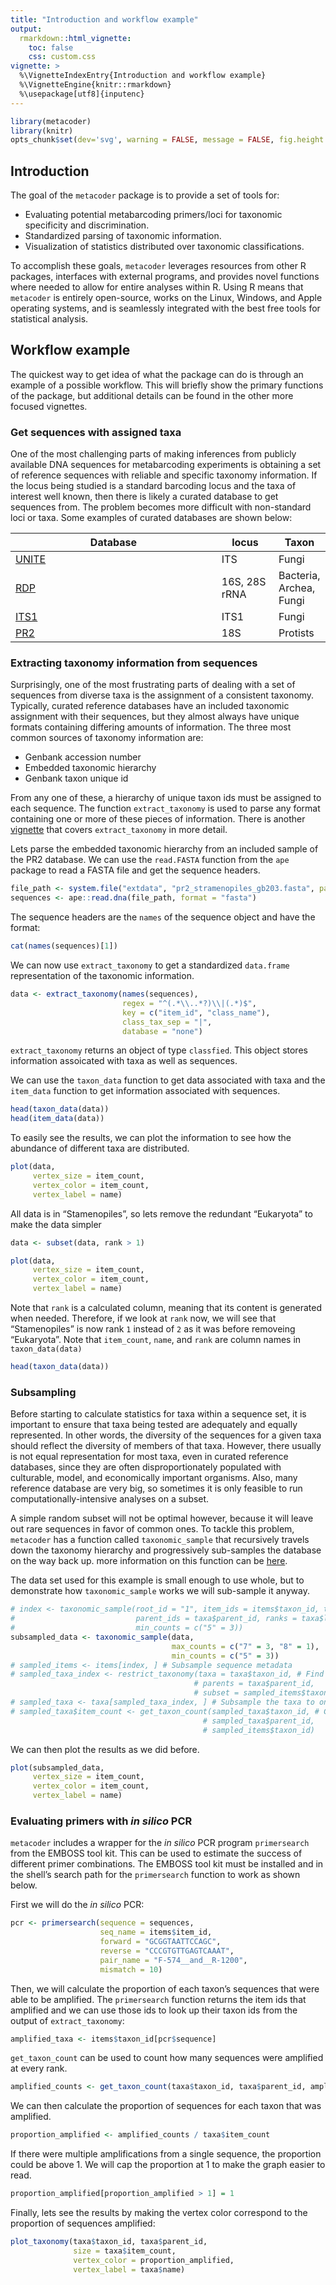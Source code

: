 ```yaml
---
title: "Introduction and workflow example"
output: 
  rmarkdown::html_vignette:
    toc: false
    css: custom.css
vignette: >
  %\VignetteIndexEntry{Introduction and workflow example}
  %\VignetteEngine{knitr::rmarkdown}
  %\usepackage[utf8]{inputenc}
---
```


```r
library(metacoder)
library(knitr)
opts_chunk$set(dev='svg', warning = FALSE, message = FALSE, fig.height = 7, fig.width = 7, eval = FALSE)
```

## Introduction

The goal of the `metacoder` package is to provide a set of tools for:

* Evaluating potential metabarcoding primers/loci for taxonomic specificity and discrimination.
* Standardized parsing of taxonomic information.
* Visualization of statistics distributed over taxonomic classifications.

To accomplish these goals, `metacoder` leverages resources from other R packages, interfaces with external programs, and provides novel functions where needed to allow for entire analyses within R.
Using R means that `metacoder` is entirely open-source,  works on the Linux, Windows, and Apple operating systems, and is seamlessly integrated with the best free tools for statistical analysis. 

## Workflow example

The quickest way to get idea of what the package can do is through an example of a possible workflow. 
This will briefly show the primary functions of the package, but additional details can be found in the other more focused vignettes. 

### Get sequences with assigned taxa

One of the most challenging parts of making inferences from publicly available DNA sequences for metabarcoding experiments is obtaining a set of reference sequences with reliable and specific taxonomy information. 
If the locus being studied is a standard barcoding locus and the taxa of interest well known, then there is likely a curated database to get sequences from. 
The problem becomes more difficult with non-standard loci or taxa. 
Some examples of curated databases are shown below:


Database                                        | locus         | Taxon
----------------------------------------------- | ------------- | ------------
[UNITE](https://unite.ut.ee)                    | ITS           | Fungi  
[RDP](http://rdp.cme.msu.edu/index.jsp)         | 16S, 28S rRNA | Bacteria, Archea, Fungi
[ITS1](http://itsonedb.ba.itb.cnr.it:8080/ITS1) | ITS1          | Fungi
[PR2](http://ssu-rrna.org/pr2)                  | 18S           | Protists



### Extracting taxonomy information from sequences

Surprisingly, one of the most frustrating parts of dealing with a set of sequences from diverse taxa is the assignment of a consistent taxonomy. 
Typically, curated reference databases have an included taxonomic assignment with their sequences, but they almost always have unique formats containing differing amounts of information.
The three most common sources of taxonomy information are:

* Genbank accession number
* Embedded taxonomic hierarchy
* Genbank taxon unique id

From any one of these, a hierarchy of unique taxon ids must be assigned to each sequence.
The function `extract_taxonomy` is used to parse any format containing one or more of these pieces of information.
There is another [vignette](extracting_taxonomy_information_from_sequence_headers.html) that covers `extract_taxonomy` in more detail. 

Lets parse the embedded taxonomic hierarchy from an included sample of the PR2 database. 
We can use the `read.FASTA` function from the `ape` package to read a FASTA file and get the sequence headers. 

```r
file_path <- system.file("extdata", "pr2_stramenopiles_gb203.fasta", package = "metacoder")
sequences <- ape::read.dna(file_path, format = "fasta")
```

The sequence headers are the `names` of the sequence object and have the format:

```r
cat(names(sequences)[1])
```

We can now use `extract_taxonomy` to get a standardized `data.frame` representation of the taxonomic information.

```r
data <- extract_taxonomy(names(sequences),
                         regex = "^(.*\\..*?)\\|(.*)$",
                         key = c("item_id", "class_name"),
                         class_tax_sep = "|",
                         database = "none")
```

`extract_taxonomy` returns an object of type `classfied`.
This object stores information assoicated with taxa as well as sequences.

We can use the `taxon_data` function to get data associated with taxa and the `item_data` function to get information associated with sequences. 

```r
head(taxon_data(data))
head(item_data(data))
```

To easily see the results, we can plot the information to see how the abundance of different taxa are distributed. 

```r
plot(data,
     vertex_size = item_count,
     vertex_color = item_count,
     vertex_label = name)
```

All data is in "Stamenopiles", so lets remove the redundant "Eukaryota" to make the data simpler

```r
data <- subset(data, rank > 1)
```

```r
plot(data,
     vertex_size = item_count,
     vertex_color = item_count,
     vertex_label = name)
```

Note that `rank` is a calculated column, meaning that its content is generated when needed.
Therefore, if we look at `rank` now, we will see that "Stamenopiles" is now rank `1` instead of `2` as it was before removeing "Eukaryota".
Note that `item_count`, `name`, and `rank` are column names in `taxon_data(data)`

```r
head(taxon_data(data))
```

### Subsampling

Before starting to calculate statistics for taxa within a sequence set, it is important to ensure that taxa being tested are adequately and equally represented. 
In other words, the diversity of the sequences for a given taxa should reflect the diversity of members of that taxa. 
However, there usually is not equal representation for most taxa, even in curated reference databases, since they are often disproportionately populated with culturable, model, and economically important organisms. 
Also, many reference database are very big, so sometimes it is only feasible to run computationally-intensive analyses on a subset. 

A simple random subset will not be optimal however, because it will leave out rare sequences in favor of common ones. 
To tackle this problem, `metacoder` has a function called `taxonomic_sample` that recursively travels down the taxonomy hierarchy and progressively sub-samples the database on the way back up. more information on this function can be [here](creating_a_taxonomically_balanced_reference_sequence_set.html).

The data set used for this example is small enough to use whole, but to demonstrate how `taxonomic_sample` works we will sub-sample it anyway.

```r
# index <- taxonomic_sample(root_id = "1", item_ids = items$taxon_id, taxon_ids = taxa$taxon_id,
#                           parent_ids = taxa$parent_id, ranks = taxa$level, max_counts = c("7" = 3, "8" = 1),
#                           min_counts = c("5" = 3))
subsampled_data <- taxonomic_sample(data,
                                    max_counts = c("7" = 3, "8" = 1),
                                    min_counts = c("5" = 3))
# sampled_items <- items[index, ] # Subsample sequence metadata
# sampled_taxa_index <- restrict_taxonomy(taxa = taxa$taxon_id, # Find which taxa are still used in the subset
                                         # parents = taxa$parent_id,
                                         # subset = sampled_items$taxon_id)
# sampled_taxa <- taxa[sampled_taxa_index, ] # Subsample the taxa to only those in the subset of items 
# sampled_taxa$item_count <- get_taxon_count(sampled_taxa$taxon_id, # Count how many items are in each taxon
                                           # sampled_taxa$parent_id,
                                           # sampled_items$taxon_id)
```

We can then plot the results as we did before.

```r
plot(subsampled_data,
     vertex_size = item_count,
     vertex_color = item_count,
     vertex_label = name)
```


### Evaluating primers with *in silico* PCR

`metacoder` includes a wrapper for the *in silico* PCR program `primersearch` from the EMBOSS tool kit.
This can be used to estimate the success of different primer combinations.
The EMBOSS tool kit must be installed and in the shell's search path for the `primersearch` function to work as shown below. 

First we will do the *in silico* PCR:


```r
pcr <- primersearch(sequence = sequences,
                    seq_name = items$item_id,
                    forward = "GCGGTAATTCCAGC",
                    reverse = "CCCGTGTTGAGTCAAAT",
                    pair_name = "F-574__and__R-1200",
                    mismatch = 10)
```

Then, we will calculate the proportion of each taxon's sequences that were able to be amplified. 
The `primersearch` function returns the item ids that amplified and we can use those ids to look up their taxon ids from the output of `extract_taxonomy`:

```r
amplified_taxa <- items$taxon_id[pcr$sequence] 
```

`get_taxon_count` can be used to count how many sequences were amplified at every rank. 

```r
amplified_counts <- get_taxon_count(taxa$taxon_id, taxa$parent_id, amplified_taxa) 
```

We can then calculate the proportion of sequences for each taxon that was amplified. 

```r
proportion_amplified <- amplified_counts / taxa$item_count 
```

If there were multiple amplifications from a single sequence, the proportion could be above 1. 
We will cap the proportion at 1 to make the graph easier to read. 

```r
proportion_amplified[proportion_amplified > 1] = 1 
```

Finally, lets see the results by making the vertex color correspond to the proportion of sequences amplified:

```r
plot_taxonomy(taxa$taxon_id, taxa$parent_id,
              size = taxa$item_count,
              vertex_color = proportion_amplified,
              vertex_label = taxa$name)

```

